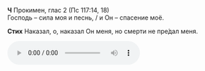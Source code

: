 **Ч** Прокимен, глас 2 (Пс 117:14, 18)  
Господь – сила моя и песнь, / и Он – спасение моё.

**Стих** Наказал, о, наказал Он меня, но смерти не пре́дал меня.

<div ref={props.ref1}>
    <audio controls>
        <source
            src="https://psmb-neos-resources.hb.bizmrg.com/target/psmb/b221b6393ed6066797a207b3e723a5b1accc4007/%D0%93%D0%BB%D0%B0%D1%81%202.mp3"
            type="audio/mpeg"
        />
    </audio>
</div>
